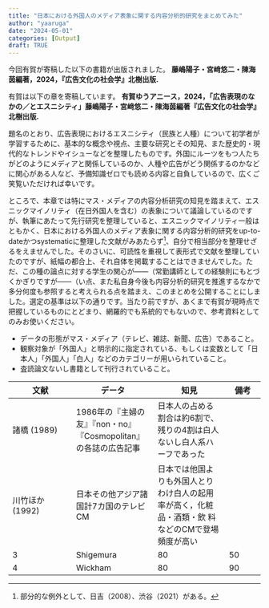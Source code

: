 ```yaml
---
title: "日本における外国人のメディア表象に関する内容分析的研究をまとめてみた"
author: "yaaruga"
date: "2024-05-01"
categories: [Output]
draft: TRUE
---
```

今回有賀が寄稿した以下の書籍が出版されました。  **藤嶋陽子・宮﨑悠二・陳海茵編著，2024，『広告文化の社会学』北樹出版.**

有賀は以下の章を寄稿しています。  **有賀ゆうアニース，2024，「広告表現のなかの／とエスニシティ」藤嶋陽子・宮﨑悠二・陳海茵編著『広告文化の社会学』北樹出版.**

題名のとおり、広告表現におけるエスニシティ（民族と人種）について初学者が学習するために、基本的な概念や視点、主要な研究とその知見、また歴史的・現代的なトレンドやイシューなどを整理したものです。外国にルーツをもつ人たちがどのようにメディアと関係しているのか、人種や広告がどう関係するのかなどに関心がある人など、予備知識ゼロでも読める内容と自負しているので、広くご笑覧いただければ幸いです。

ところで、本章では特にマス・メディアの内容分析研究の知見を踏まえて、エスニックマイノリティ（在日外国人を含む）の表象について議論しているのですが、執筆にあたって先行研究を整理していると、エスニックマイノリティ一般はともかく、日本における外国人のメディア表象に関する内容分析的研究をup-to-dateかつsystematicに整理した文献がみあたらず^[部分的な例外として、日吉（2008）、渋谷（2021）がある。]、自分で相当部分を整理せざるをえませんでした。そのさいに、可読性を重視して表形式で文献を整理していたのですが、紙幅の都合上、それ自体を掲載することはできませんでした。ただ、この種の論点に対する学生の関心が――（常勤講師としての経験則にもとづくかぎりですが――（い点、また私自身今後も内容分析的研究を推進するなかで多分何度も参照すると考えられる点を踏まえ、このまとめを公開することにしました。選定の基準は以下の通りです。当たり前ですが、あくまで有賀が現時点で把握しているものにとどまり、網羅的でも系統的でもないので、参考資料としてのみお使いください。

- データの形態がマス・メディア（テレビ、雑誌、新聞、広告）であること。
- 観察対象が「外国人」と明示的に指定されている、もしくは変数として「日本人」「外国人」「白人」などのカテゴリーが用いられていること。
- 査読論文ないし書籍として刊行されていること。


|文献   |データ   |知見    |備考|
|-------|---------|--------|----|
|諸橋 (1989) |1986年の『主婦の友』『non・no』『Cosmopolitan』の各誌の広告記事 |日本人の占める割合は約6割で、残りの4割は白人ないし白人系ハーフであった|  |
|川竹ほか (1992)    |日本その他アジア諸国計7カ国のテレビCM   |日本では他国よりも外国人とりわけ白人の起用率が高く，化粧品・酒類・飲 料などのCMで登場頻度が高い   | |
|3    |Shigemura|80      |50  |
|4    |Wickham  |80      |90  |
